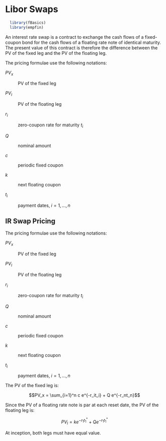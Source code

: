 # Libor Swaps

```r
  library(fBasics)
  library(empfin)
```

An interest rate swap is a contract to exchange the cash flows of a fixed-coupon bond for the cash flows of a floating rate note of identical maturity. The present value of this contract is therefore the difference between the PV of the fixed leg and the PV of the floating leg.

The pricing formulae use the following notations:

$PV_x$

:   PV of the fixed leg

$PV_l$

:   PV of the floating leg

$r_i$

:   zero-coupon rate for maturity $t_i$

$Q$

:   nominal amount

$c$

:   periodic fixed coupon

$k$

:   next floating coupon

$t_i$

:   payment dates, $i=1, \ldots, n$

## IR Swap Pricing

The pricing formulae use the following notations:

$PV_x$

:   PV of the fixed leg

$PV_l$

:   PV of the floating leg

$r_i$

:   zero-coupon rate for maturity $t_i$

$Q$

:   nominal amount

$c$

:   periodic fixed coupon

$k$

:   next floating coupon

$t_i$

:   payment dates, $i=1, \ldots, n$

The PV of the fixed leg is:

$$PV_x = \sum_{i=1}^n c e^{-r_it_i} + Q e^{-r_nt_n}$$

Since the PV of a floating rate note is par at each reset date, the PV of the floating leg is:

$$PV_l = k e^{-r_1t^*_1} + Q e^{-r_1t^*_1}$$

At inception, both legs must have equal value.
